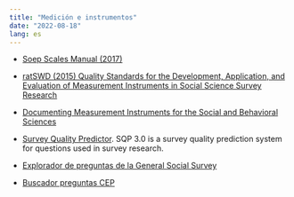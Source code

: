 ---
title: "Medición e instrumentos"
date: "2022-08-18"
lang: es
---

- [Soep Scales Manual (2017)](https://www.diw.de/documents/publikationen/73/diw_01.c.571151.de/diw_ssp0423.pdf)

- [ratSWD (2015) Quality Standards for the Development, Application, and Evaluation of Measurement Instruments in Social Science Survey Research ](https://encuestas-sociales.netlify.app/files/lecturas/RatSWD_WP_245.pdf)

- [Documenting Measurement Instruments for the Social
and Behavioral Sciences](https://www.gesis.org/fileadmin/upload/SDMwiki/2020_schmidt_measurement_1.pdf)

- [Survey Quality Predictor](https://sqp.gesis.org/). SQP 3.0 is a survey quality prediction system for questions used in survey research.

- [Explorador de preguntas de la General Social Survey](https://gssdataexplorer.norc.org/home)

- [Buscador preguntas CEP](https://www.cepchile.cl/cep/site/edic/base/port/buscador.html)
